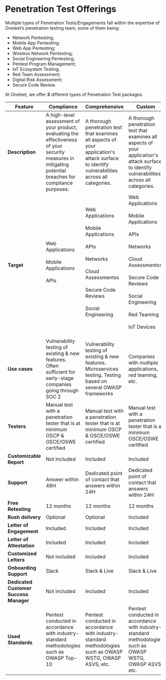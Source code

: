 # Penetration Test Offerings

Multiple types of Penetration Tests/Engagements fall within the expertise of Oneleet’s penetration testing team, some of them being:

- Network Pentesting;
- Mobile App Pentesting;
- Web App Pentesting;
- Wireless Network Pentesting;
- Social Engineering Pentesting;
- Pentest Program Management;
- IoT Ecosystem Testing;
- Red Team Assessment;
- Digital Risk Assessment;
- Secure Code Review.

At Oneleet, we offer **3** different types of Penetration Test packages.

| Feature | Compliance | Comprehensive | Custom
|-----|-----|-----|-----
| **Description** | A high-level assessment of your product, evaluating the effectiveness of your security measures in mitigating potential breaches for compliance purposes. | A thorough penetration test that examines all aspects of your application's attack surface to identify vulnerabilities across all categories. | A thorough penetration test that examines all aspects of your application's attack surface to identify vulnerabilities across all categories.
| **Target** |Web Applications<br></br>Mobile Applications<br></br>APIs<br></br> | Web Applications<br></br>Mobile Applications<br></br>APIs<br></br>Networks<br></br>Cloud Assessmentss<br></br>Secure Code Reviews<br></br>Social Engineering<br></br> | Web Applications<br></br>Mobile Applications<br></br>APIs<br></br>Networks<br></br>Cloud Assessmentss<br></br>Secure Code Reviews<br></br>Social Engineering<br></br>Red Teaming<br></br>IoT Devices<br></br>
| **Use cases** | Vulnerability testing of existing & new features. Often sufficient for early-stage companies going through SOC 2 | Vulnerability testing of existing & new features. Microservices testing. Testing based on several OWASP frameworks | Companies with multiple applications, red teaming, etc.
| **Testers** | Manual test with a penetration tester that is at minimum OSCP & OSCE/OSWE certified | Manual test with a penetration tester that is at minimum OSCP & OSCE/OSWE certified | Manual test with a penetration tester that is at minimum OSCE/OSWE certified
| **Customizable Report** | Not Included | Included | Included
| **Support** | Answer within 48H | Dedicated point of contact that answers within 24H | Dedicated point of contact that answers within 24H
| **Free Retesting** | 12 months | 12 months | 12 months
| **Rush delivery** | Optional | Optional | Included
| **Letter of Engagement** | Included | Included | Included
| **Letter of Attestation** | Included | Included | Included
| **Customized Letters** | Not included | Included | Included
| **Onboarding Support** | Slack | Slack & Live | Slack & Live
| **Dedicated Customer Success Manager** | Not included | Included | Included
| **Used Standards** | Pentest conducted in accordance with industry-standard methodologies such as OWASP Top-10 | Pentest conducted in accordance with industry-standard methodologies such as OWASP WSTG, OWASP ASVS, etc. | Pentest conducted in accordance with industry-standard methodologies such as OWASP WSTG, OWASP ASVS, etc. |
